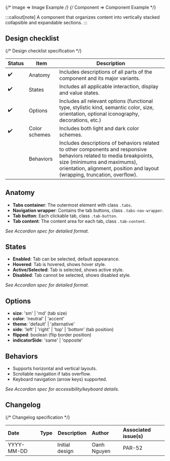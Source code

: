 
<TableOfContents />

{/* Image => Image Example */}
{/* Component => Component Example */}

:::callout[note]
A component that organizes content into vertically stacked collapsible and expandable sections.
:::

## Design checklist <span id="design-checklist"></span>

{/* Design checklist specification */}

| Status | Item          | Description                                                                                                                                                                                                                       |
| ------ | ------------- | --------------------------------------------------------------------------------------------------------------------------------------------------------------------------------------------------------------------------------- |
| ✔️     | Anatomy       | Includes descriptions of all parts of the component and its major variants.                                                                                                                                                       |
| ✔️     | States        | Includes all applicable interaction, display and value states.                                                                                                                                                                    |
| ✔️     | Options       | Includes all relevant options (functional type, stylistic kind, semantic color, size, orientation, optional iconography, decorations, etc.)                                                                                       |
| ✔️     | Color schemes | Includes both light and dark color schemes.                                                                                                                                                                                       |
|        | Behaviors     | Includes descriptions of behaviors related to other components and responsive behaviors related to media breakpoints, size (minimums and maximums), orientation, alignment, position and layout (wrapping, truncation, overflow). |

## Anatomy <span id="anatomy"></span>

- **Tabs container**: The outermost element with class `.tabs`.
- **Navigation wrapper**: Contains the tab buttons, class `.tabs-nav-wrapper`.
- **Tab button**: Each clickable tab, class `.tab-button`.
- **Tab content**: The content area for each tab, class `.tab-content`.

_See Accordion spec for detailed format._

## States <span id="states"></span>

- **Enabled**: Tab can be selected, default appearance.
- **Hovered**: Tab is hovered, shows hover style.
- **Active/Selected**: Tab is selected, shows active style.
- **Disabled**: Tab cannot be selected, shows disabled style.

_See Accordion spec for detailed format._

## Options <span id="options"></span>

- **size**: 'sm' | 'md' (tab size)
- **color**: 'neutral' | 'accent'
- **theme**: 'default' | 'alternative'
- **side**: 'left' | 'right' | 'top' | 'bottom' (tab position)
- **flipped**: boolean (flip border position)
- **indicatorSide**: 'same' | 'opposite'

## Behaviors <span id="behaviors"></span>

- Supports horizontal and vertical layouts.
- Scrollable navigation if tabs overflow.
- Keyboard navigation (arrow keys) supported.

_See Accordion spec for accessibility/keyboard details._

## Changelog <span id="changelog"></span>

{/* Changelog specification */}

| Date       | Type                                                     | Description    | Author      | Associated issue(s) |
| :--------- | :------------------------------------------------------- | -------------- | :---------- | :------------------ |
| YYYY-MM-DD | <Badge size='sm' kind='glass' color='cyan' label="new"/> | Initial design | Oanh Nguyen | PAR-52              |
